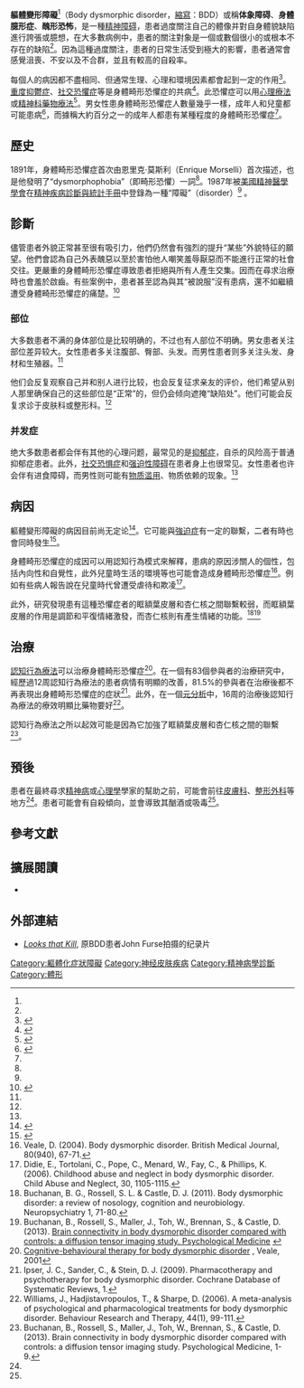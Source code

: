 {{medical}}{{noteTA
|G1=Medicine
}}
{{Infobox disease
 | Name           = 体象障碍
 | Image          =
 | Caption        =
 | DiseasesDB     = 33723
 | ICD10          = {{ICD10|F|45|2|f|40}}
 | ICD9           = {{ICD9|300.7}}
 | ICDO           =  
 | OMIM           =
 | MedlinePlus    =
 | eMedicineSubj  = med
 | eMedicineTopic = 3124
 | MeshID         =
}}
'''軀體變形障礙'''<ref name=临床心理/>（Body dysmorphic disorder，[[縮寫|縮寫]]：BDD）或稱'''体象障碍'''、'''身體臆形症'''、'''醜形恐怖'''，是一種[[精神障碍|精神障碍]]，患者過度關注自己的體像并對自身體貌缺陷進行誇張或臆想，在大多數病例中，患者的關注對象是一個或數個很小的或根本不存在的缺陷<ref name=Hunt2008/>。因為這種過度關注，患者的日常生活受到極大的影響，患者通常會感覺沮喪、不安以及不合群，並且有較高的自殺率。

每個人的病因都不盡相同、但通常生理、心理和環境因素都會起到一定的作用<ref name=Bjornsson2010>{{cite journal |author=Bjornsson AS, Didie ER, Phillips KA |title=Body dysmorphic disorder |journal=Dialogues Clin Neurosci |volume=12 |issue=2 |pages=221–32 |year=2010 |pmid=20623926 |pmc=3181960}}</ref>。[[重度抑鬱症|重度抑鬱症]]、[[社交恐懼症|社交恐懼症]]等是身體畸形恐懼症的共病<ref name=Hunt2008>{{cite journal |author=Hunt TJ, Thienhaus O, Ellwood A |title=The mirror lies: body dysmorphic disorder |journal=Am Fam Physician |volume=78 |issue=2 |pages=217–22 |date=July 2008 |pmid=18697504 |url=http://www.aafp.org/afp/2008/0715/p217.html}}</ref>。此恐懼症可以用[[心理療法|心理療法]]或[[精神科藥物療法|精神科藥物療法]]<ref>{{cite journal |author=Phillips KA |title=Body dysmorphic disorder: clinical aspects and treatment strategies |journal=Bull Menninger Clin |volume=62 |issue=4 Suppl A |pages=A33–48 |year=1998 |pmid=9810776 }}</ref>。男女性患身體畸形恐懼症人數量幾乎一樣，成年人和兒童都可能患病<ref name=Prazeres2013>{{cite journal |author=Prazeres AM, Nascimento AL, Fontenelle LF |title=Cognitive-behavioral therapy for body dysmorphic disorder: a review of its efficacy |journal=Neuropsychiatr Dis Treat |volume=9 |issue= |pages=307–16 |year=2013 |pmid=23467711 |pmc=3589080 |doi=10.2147/NDT.S41074 }}</ref>，而據稱大約百分之一的成年人都患有某種程度的身體畸形恐懼症<ref name=Hunt2008/>。

==歷史==

1891年，身體畸形恐懼症首次由恩里克·莫斯利（Enrique Morselli）首次描述，也是他發明了“dysmorphophobia”（即畸形恐懼）一詞<ref name=Hunt2008/>。1987年被[[美國精神醫學學會|美國精神醫學學會]]在[[精神疾病診斷與統計手冊|精神疾病診斷與統計手冊]]中登錄為一種“障礙”（disorder）<ref name=Hunt2008/> 。

==診斷==
儘管患者外貌正常甚至很有吸引力，他們仍然會有強烈的提升“某些”外貌特征的願望。他們會認為自己外表醜惡以至於害怕他人嘲笑羞辱厭惡而不能進行正常的社會交往。更嚴重的身體畸形恐懼症導致患者拒絕與所有人產生交集。因而在尋求治療時也會羞於啟齒。有些案例中，患者甚至認為與其“被說服”沒有患病，還不如繼續遭受身體畸形恐懼症的痛楚。<ref>{{cite book|last=Phillips |first=Katharine A. |year=1996 |title=The Broken Mirror |url=https://archive.org/details/brokenmirrorunde0000phil |page=[https://archive.org/details/brokenmirrorunde0000phil/page/141 141] |publisher=[[Oxford_University_Press|Oxford University Press]]}}</ref>
===部位===
大多数患者不满的身体部位是比较明确的，不过也有人部位不明确。男女患者关注部位差异较大。女性患者多关注腹部、臀部、头发。而男性患者则多关注头发、身材和生殖器。<ref name=临床心理/>

他们会反复观察自己并和别人进行比较，也会反复征求亲友的评价，他们希望从别人那里确保自己的这些部位是“正常”的，但仍会倾向遮掩“缺陷处”。他们可能会反复求诊于皮肤科或整形科。<ref name=临床心理/>

===并发症===

绝大多数患者都会伴有其他的心理问题，最常见的是[[抑郁症|抑郁症]]，自杀的风险高于普通抑郁症患者。此外，[[社交恐惧症|社交恐惧症]]和[[强迫性障碍|强迫性障碍]]在患者身上也很常见。女性患者也许会伴有进食障碍，而男性则可能有[[物质滥用|物质滥用]]、物质依赖的现象。<ref name=临床心理/>

==病因==
軀體變形障礙的病因目前尚无定论<ref name=临床心理>{{cite journal |author=郑铮、张宁、何伦 |title=躯体变形障碍研究进展|journal=中国临床心理学杂志 |volume=14|issue= 6|year=2006}}</ref>。它可能與[[強迫症|強迫症]]有一定的聯繫，二者有時也會同時發生<ref>{{cite journal |author=Fornaro M, Gabrielli F, Albano C, ''et al.'' |title=Obsessive-compulsive disorder and related disorders: a comprehensive survey |journal=Ann Gen Psychiatry |volume=8 |issue= |pages=13 |year=2009 |pmid=19450269 |pmc=2686696 |doi=10.1186/1744-859X-8-13 }}</ref>。

身體畸形恐懼症的成因可以用認知行為模式來解釋，患病的原因涉關人的個性，包括內向性和自覺性，此外兒童時生活的環境等也可能會造成身體畸形恐懼症<ref>Veale, D. (2004). Body dysmorphic disorder. British Medical Journal, 80(940), 67-71.</ref>。例如有些病人報告說在兒童時代曾遭受虐待和欺凌<ref>Didie, E., Tortolani, C., Pope, C., Menard, W., Fay, C., & Phillips, K. (2006). Childhood abuse and neglect in body dysmorphic disorder. Child Abuse and Neglect, 30, 1105-1115.</ref>。

此外，研究發現患有這種恐懼症者的眶額葉皮層和杏仁核之間聯繫較弱，而眶額葉皮層的作用是調節和平復情緒激發，而杏仁核則有產生情緒的功能。<ref>Buchanan, B. G., Rossell, S. L. & Castle, D. J. (2011). Body dysmorphic disorder: a review of nosology, cognition and neurobiology. Neuropsychiatry 1, 71-80.</ref><ref>Buchanan, B., Rossell, S., Maller, J., Toh, W., Brennan, S., & Castle, D. (2013). [http://benbuchanan.com.au/wp-content/uploads/2013/04/published-DTI-article-Brain-connectivity-in-body-dysmorphic-disorder.pdf Brain connectivity in body dysmorphic disorder compared with controls: a diffusion tensor imaging study. Psychological Medicine] {{webarchive|url=https://web.archive.org/web/20140201230955/http://benbuchanan.com.au/wp-content/uploads/2013/04/published-DTI-article-Brain-connectivity-in-body-dysmorphic-disorder.pdf |date=2014-02-01 }} </ref>

==治療==
[[認知行為療法|認知行為療法]]可以治療身體畸形恐懼症<ref>[http://apt.rcpsych.org/content/7/2/125.full Cognitive-behavioural therapy for body dysmorphic disorder] {{Wayback|url=http://apt.rcpsych.org/content/7/2/125.full |date=20130728173759 }}, Veale, 2001</ref>。在一個有83個參與者的治療研究中，經歷過12周認知行為療法的患者病情有明顯的改善，81.5%的參與者在治療後都不再表現出身體畸形恐懼症的症狀<ref>Ipser, J. C., Sander, C., & Stein, D. J. (2009). Pharmacotherapy and psychotherapy for body dysmorphic disorder. Cochrane Database of Systematic Reviews, 1.</ref>。此外，在一個[[元分析|元分析]]中，16周的治療後認知行為療法的療效明顯比藥物要好<ref>Williams, J., Hadjistavropoulos, T., & Sharpe, D. (2006). A meta-analysis of psychological and pharmacological treatments for body dysmorphic disorder. Behaviour Research and Therapy, 44(1), 99-111.</ref>。

認知行為療法之所以起效可能是因為它加強了眶額葉皮層和杏仁核之間的聯繫<ref>Buchanan, B., Rossell, S., Maller, J., Toh, W., Brennan, S., & Castle, D. (2013). Brain connectivity in body dysmorphic disorder compared with controls: a diffusion tensor imaging study. Psychological Medicine, 1-9.</ref>。

==預後<!---術語，請勿改為愈後---->==
患者在最終尋求[[精神病|精神病]]或[[心理學|心理學]]學家的幫助之前，可能會前往[[皮膚科|皮膚科]]、[[整形外科|整形外科]]等地方<ref name=Prazeres2013/>。患者可能會有自殺傾向，並會導致其酗酒或吸毒<ref name=Prazeres2013/>。

==參考文獻==
{{Reflist|colwidth=30em}}

==擴展閱讀==
*{{cite journal |author=Fang A, Hofmann SG |title=Relationship between social anxiety disorder and body dysmorphic disorder |url=https://archive.org/details/sim_clinical-psychology-review_2010-12_30_8/page/1040 |journal=Clin Psychol Rev |volume=30 |issue=8 |pages=1040–8 |date=December 2010 |pmid=20817336 |pmc=2952668 |doi=10.1016/j.cpr.2010.08.001 }}

==外部連結==
*''[http://www.johnfurse.co.uk/looksthatkill.html Looks that Kill]'', 原BDD患者John Furse拍摄的纪录片
{{ICD-10-F|selected = 神經性壓力}}
{{DEFAULTSORT:Body Dysmorphic Disorder}}
[[Category:軀體化症狀障礙|Category:軀體化症狀障礙]]
[[Category:神经皮肤疾病|Category:神经皮肤疾病]]
[[Category:精神病學診斷|Category:精神病學診斷]]
[[Category:體形|Category:體形]]
